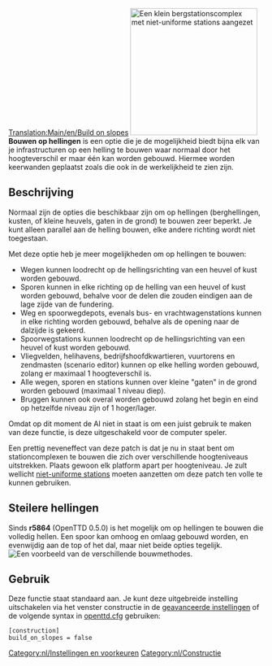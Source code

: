 [[Translation:Main/en/Build on slopes]]
[[File:en/Build-on-slopes.png|center|frame|right|250px|Een klein bergstationscomplex met [[Niet-uniforme_stations/Nl|niet-uniforme stations]] aangezet]]
'''Bouwen op hellingen''' is een optie die je de mogelijkheid biedt bijna elk van je infrastructuren op een helling te bouwen waar normaal door het hoogteverschil er maar één kan worden gebouwd. Hiermee worden keerwanden geplaatst zoals die ook in de werkelijkheid te zien zijn.

== Beschrijving ==
Normaal zijn de opties die beschikbaar zijn om op hellingen (berghellingen, kusten, of kleine heuvels, gaten in de grond) te bouwen zeer beperkt. Je kunt alleen parallel aan de helling bouwen, elke andere richting wordt niet toegestaan.

Met deze optie heb je meer mogelijkheden om op hellingen te bouwen:
*Wegen kunnen loodrecht op de hellingsrichting van een heuvel of kust worden gebouwd.
*Sporen kunnen in elke richting op de helling van een heuvel of kust worden gebouwd, behalve voor de delen die zouden eindigen aan de lage zijde van de fundering.
*Weg en spoorwegdepots, evenals bus- en vrachtwagenstations kunnen in elke richting worden gebouwd, behalve als de opening naar de dalzijde is gekeerd.
*Spoorwegstations kunnen loodrecht op de hellingsrichting van een heuvel of kust worden gebouwd.
*Vliegvelden, helihavens, bedrijfshoofdkwartieren, vuurtorens en zendmasten (scenario editor) kunnen op elke helling worden gebouwd, zolang er maximaal 1 hoogteverschil is.
*Alle wegen, sporen en stations kunnen over kleine "gaten" in de grond worden gebouwd (maximaal 1 niveau diep).
*Bruggen kunnen ook overal worden gebouwd zolang het begin en eind op hetzelfde niveau zijn of 1 hoger/lager.

Omdat op dit moment de AI niet in staat is om een juist gebruik te maken van deze functie, is deze uitgeschakeld voor de computer speler.

Een prettig neveneffect van deze patch is dat je nu in staat bent om stationcomplexen te bouwen die zich over verschillende hoogteniveaus uitstrekken. Plaats gewoon elk platform apart per hoogteniveau. Je zult wellicht [[Main/nl/Niet-uniforme stations|niet-uniforme stations]] moeten aanzetten om deze patch ten volle te kunnen gebruiken.

==Steilere hellingen==
Sinds '''r5864''' (OpenTTD 0.5.0) is het mogelijk om op hellingen te bouwen die volledig hellen. Een spoor kan omhoog en omlaag gebouwd worden, en evenwijdig aan de top of het dal, maar niet beide opties tegelijk.
[[File:en/Steeperslopesexample.png|center|frame|Een voorbeeld van de verschillende bouwmethodes.]]

== Gebruik ==
Deze functie staat standaard aan. Je kunt deze uitgebreide instelling uitschakelen via het venster constructie in de [[Main/en/Geavanceerde instellingen/Constructie/Nl#Bouwen op hellingen en kusten toestaan|geavanceerde instellingen]] of de volgende syntax in [[Main/en/Openttd.cfg|openttd.cfg]] gebruiken:

<pre>
[construction]
build_on_slopes = false
</pre>

[[Category:nl/Instellingen en voorkeuren]]
[[Category:nl/Constructie]]